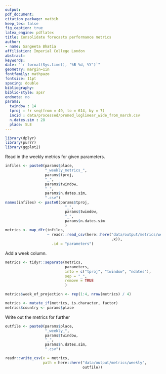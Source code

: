 ```yaml
---
output: 
pdf_document:
citation_package: natbib
keep_tex: false
fig_caption: true
latex_engine: pdflatex
title: Consolidate forecasts performance metrics
author:
- name: Sangeeta Bhatia
affiliation: Imperial College London
abstract: 
keywords: 
date: "`r format(Sys.time(), '%B %d, %Y')`"
geometry: margin=1in
fontfamily: mathpazo
fontsize: 11pt
spacing: double
bibliography: 
biblio-style: apsr
endnote: no
params:
  twindow : 14
  tproj : !r seq(from = 49, to = 614, by = 7)
  incid : data/processed/promed_loglinear_wide_from_march.csv
  n.dates.sim : 28
  place: SLE
---
```


```r
library(dplyr)
library(purrr)
library(ggplot2)
```
Read in the weekly metrics for given parameters.

```r
infiles <- paste0(params$place,
                  "_weekly_metrics_",
                  params$tproj,
                  "_",
                  params$twindow,
                  "_",
                  params$n.dates.sim,
                  ".csv")
names(infiles) <- paste0(params$tproj,
                           "_",
                           params$twindow,
                           "_",
                           params$n.dates.sim
                           )
metrics <- map_dfr(infiles,
                   ~ readr::read_csv(here::here("data/output/metrics/weekly",
                                                .x)),
                     .id = "parameters") 


```

Add a week column.

```r
metrics <- tidyr::separate(metrics,
                           parameters,
                           into = c("tproj", "twindow", "ndates"),
                           sep = "_",
                           remove = TRUE
                           )

metrics$week_of_projection <- rep(1:4, nrow(metrics) / 4)

metrics <- mutate_if(metrics, is.character, factor)
metrics$country <- params$place

```

Write out the metrics for further 

```r
outfile <- paste0(params$place,
                  "_weekly_",
                  params$twindow,
                  "_",
                  params$n.dates.sim,
                  ".csv")

readr::write_csv(x = metrics,
                 path = here::here("data/output/metrics/weekly",
                                   outfile))
```
